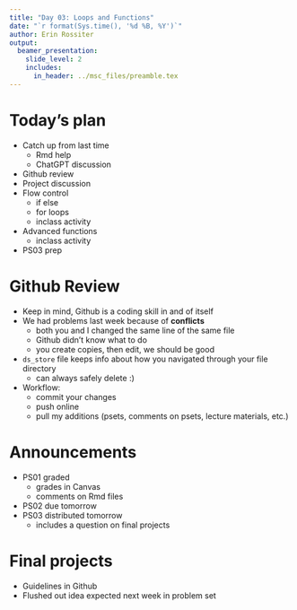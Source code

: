 ```yaml
---
title: "Day 03: Loops and Functions"
date: "`r format(Sys.time(), '%d %B, %Y')`"
author: Erin Rossiter
output:
  beamer_presentation:
    slide_level: 2
    includes:
      in_header: ../msc_files/preamble.tex
---
```


# Today's plan

- Catch up from last time
  - Rmd help
  - ChatGPT discussion
- Github review
- Project discussion
- Flow control
  - if else
  - for loops
  - inclass activity
- Advanced functions
  - inclass activity
- PS03 prep



# Github Review

- Keep in mind, Github is a coding skill in and of itself
- We had problems last week because of **conflicts**
  - both you and I changed the same line of the same file
  - Github didn't know what to do
  - you create copies, then edit, we should be good
- `ds_store` file keeps info about how you navigated through your file directory
  - can always safely delete :)
- Workflow:
  - commit your changes
  - push online
  - pull my additions (psets, comments on psets, lecture materials, etc.)
  

# Announcements

- PS01 graded
  - grades in Canvas
  - comments on Rmd files
- PS02 due tomorrow
- PS03 distributed tomorrow
  - includes a question on final projects
  
  
# Final projects

- Guidelines in Github
- Flushed out idea expected next week in problem set


